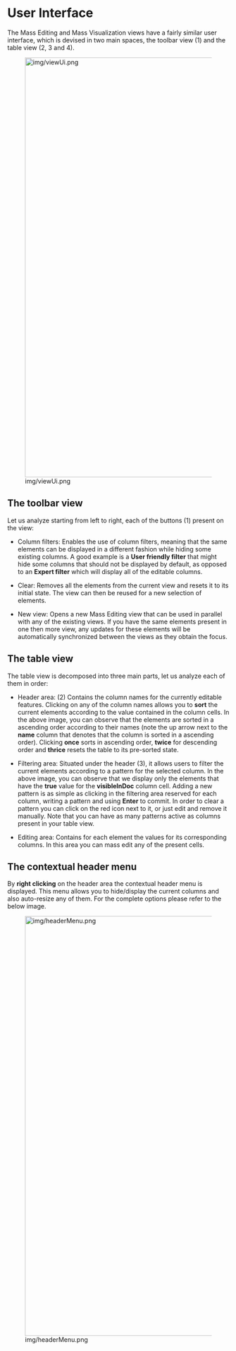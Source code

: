 = User Interface =
The Mass Editing and Mass Visualization views have a fairly similar user interface, which is devised in two main spaces, the toolbar view (1) and the table view (2, 3 and 4).

[[Image:img/viewUi.png|thumb|none|950px]]

== The toolbar view ==
Let us analyze starting from left to right, each of the buttons (1) present on the view:

* Column filters: Enables the use of column filters, meaning that the same elements can be displayed in a different fashion while hiding some existing columns. A good example is a '''User friendly filter''' that might hide some columns that should not be displayed by default, as opposed to an '''Expert filter''' which will display all of the editable columns.

* Clear: Removes all the elements from the current view and resets it to its initial state. The view can then be reused for a new selection of elements.

* New view: Opens a new Mass Editing view that can be used in parallel with any of the existing views. If you have the same elements present in one then more view, any updates for these elements will be automatically synchronized between the views as they obtain the focus.

== The table view ==
The table view is decomposed into three main parts, let us analyze each of them in order:

* Header area: (2) Contains the column names for the currently editable features. Clicking on any of the column names allows you to '''sort''' the current elements according to the value contained in the column cells. In the above image, you can observe that the elements are sorted in a ascending order according to their names (note the up arrow next to the '''name''' column that denotes that the column is sorted in a ascending order). Clicking '''once''' sorts in ascending order, '''twice''' for descending order and '''thrice''' resets the table to its pre-sorted state.

* Filtering area: Situated under the header (3), it allows users to filter the current elements according to a pattern for the selected column. In the above image, you can observe that we display only the elements that have the '''true''' value for the '''visibleInDoc''' column cell. Adding a new pattern is as simple as clicking in the filtering area reserved for each column, writing a pattern and using '''Enter''' to commit. In order to clear a pattern you can click on the red icon next to it, or just edit and remove it manually. Note that you can have as many patterns active as columns present in your table view.

* Editing area: Contains for each element the values for its corresponding columns. In this area you can mass edit any of the present cells.

== The contextual header menu ==

By '''right clicking''' on the header area the contextual header menu is displayed. This menu allows you to hide/display the current columns and also auto-resize any of them. For the complete options please refer to the below image.

[[Image:img/headerMenu.png|thumb|none|950px]]
